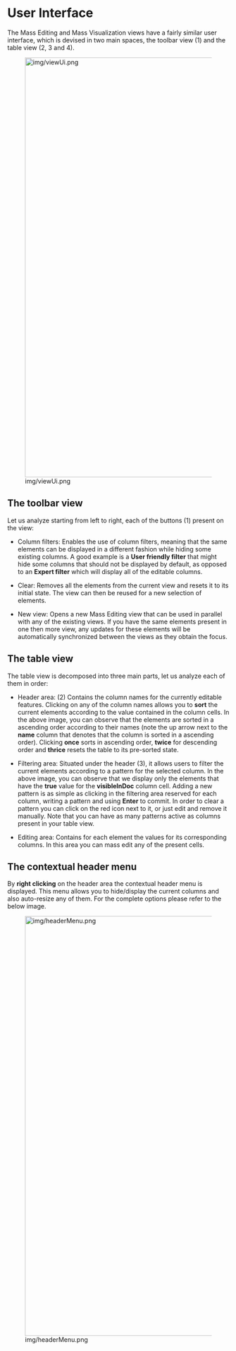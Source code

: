 = User Interface =
The Mass Editing and Mass Visualization views have a fairly similar user interface, which is devised in two main spaces, the toolbar view (1) and the table view (2, 3 and 4).

[[Image:img/viewUi.png|thumb|none|950px]]

== The toolbar view ==
Let us analyze starting from left to right, each of the buttons (1) present on the view:

* Column filters: Enables the use of column filters, meaning that the same elements can be displayed in a different fashion while hiding some existing columns. A good example is a '''User friendly filter''' that might hide some columns that should not be displayed by default, as opposed to an '''Expert filter''' which will display all of the editable columns.

* Clear: Removes all the elements from the current view and resets it to its initial state. The view can then be reused for a new selection of elements.

* New view: Opens a new Mass Editing view that can be used in parallel with any of the existing views. If you have the same elements present in one then more view, any updates for these elements will be automatically synchronized between the views as they obtain the focus.

== The table view ==
The table view is decomposed into three main parts, let us analyze each of them in order:

* Header area: (2) Contains the column names for the currently editable features. Clicking on any of the column names allows you to '''sort''' the current elements according to the value contained in the column cells. In the above image, you can observe that the elements are sorted in a ascending order according to their names (note the up arrow next to the '''name''' column that denotes that the column is sorted in a ascending order). Clicking '''once''' sorts in ascending order, '''twice''' for descending order and '''thrice''' resets the table to its pre-sorted state.

* Filtering area: Situated under the header (3), it allows users to filter the current elements according to a pattern for the selected column. In the above image, you can observe that we display only the elements that have the '''true''' value for the '''visibleInDoc''' column cell. Adding a new pattern is as simple as clicking in the filtering area reserved for each column, writing a pattern and using '''Enter''' to commit. In order to clear a pattern you can click on the red icon next to it, or just edit and remove it manually. Note that you can have as many patterns active as columns present in your table view.

* Editing area: Contains for each element the values for its corresponding columns. In this area you can mass edit any of the present cells.

== The contextual header menu ==

By '''right clicking''' on the header area the contextual header menu is displayed. This menu allows you to hide/display the current columns and also auto-resize any of them. For the complete options please refer to the below image.

[[Image:img/headerMenu.png|thumb|none|950px]]
